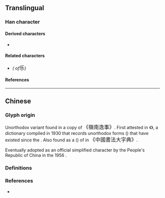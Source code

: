 {{also|东|樂}}
{{character info}}

==Translingual==
{{stroke order|strokes=5}}
{{Han simplified forms|樂|楽|乐}}

===Han character===
{{Han char|rn=4|rad=丿|as=04|sn=5|four=72904|canj=HVD|ids=⿻⿱丿𠃋小}}

====Derived characters====
* {{l|mul|[[𪠸]], [[㧰]], [[泺]], [[栎]], [[烁]], [[𬍛]], [[轹]], [[䀥]], [[砾]], [[铄]], [[跞]], [[𬼏]], [[𬏤]]}}

====Related characters====
* {{l|mul|[[樂]]}} ''({{w|Traditional Chinese|Traditional form}} of ''<big>乐</big>)

====References====
{{Han ref|kx=0082.131|hdz=10037.050|uh=4E50}}

----

==Chinese==

===Glyph origin===

Unorthodox variant {{Han simp|樂|nocap=y}} found in a {{w|Movable type#Metal movable type in China|moveable type}} copy of <big>《嶺南逸事》</big>. First attested in 《{{w2|zh|宋元以來俗字譜}}》, a {{w|Variant Chinese character|variant forms}} dictionary compiled in 1930 that records unorthodox forms ({{l|zh|俗字}}) that have existed since the {{w|Song dynasty}}. Also found as a {{w|Cursive script (East Asia)|cursive form}} ({{w2|zh|草書}}) of {{l|zh|樂}} in <big>《中國書法大字典》</big>.

Eventually adopted as an official simplified character by the People's Republic of China in the 1956 {{w|Chinese Character Simplification Scheme}}. <!-- Refer https://zh.wikisource.org/wiki/漢字簡化方案 -->

===Definitions===
{{zh-see|樂|sv}}

===References===
* {{R:twedu|A02016-002}}